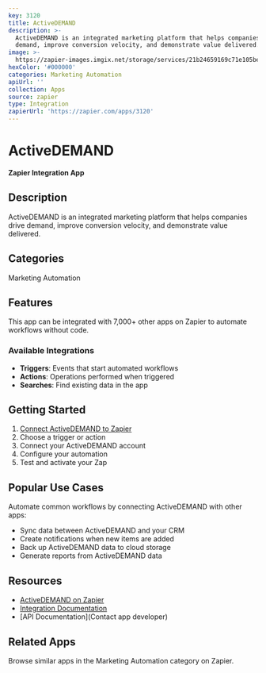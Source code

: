 ```yaml
---
key: 3120
title: ActiveDEMAND
description: >-
  ActiveDEMAND is an integrated marketing platform that helps companies drive
  demand, improve conversion velocity, and demonstrate value delivered.
image: >-
  https://zapier-images.imgix.net/storage/services/21b24659169c71e105be69de52bd5693.png?auto=format%2Ccompress&ixlib=python-3.0.0&q=50
hexColor: '#000000'
categories: Marketing Automation
apiUrl: ''
collection: Apps
source: zapier
type: Integration
zapierUrl: 'https://zapier.com/apps/3120'
---
```

# ActiveDEMAND

**Zapier Integration App**

## Description

ActiveDEMAND is an integrated marketing platform that helps companies drive demand, improve conversion velocity, and demonstrate value delivered.

## Categories

Marketing Automation

## Features

This app can be integrated with 7,000+ other apps on Zapier to automate workflows without code.

### Available Integrations

- **Triggers**: Events that start automated workflows
- **Actions**: Operations performed when triggered
- **Searches**: Find existing data in the app

## Getting Started

1. [Connect ActiveDEMAND to Zapier](https://zapier.com/apps/3120)
2. Choose a trigger or action
3. Connect your ActiveDEMAND account
4. Configure your automation
5. Test and activate your Zap

## Popular Use Cases

Automate common workflows by connecting ActiveDEMAND with other apps:

- Sync data between ActiveDEMAND and your CRM
- Create notifications when new items are added
- Back up ActiveDEMAND data to cloud storage
- Generate reports from ActiveDEMAND data

## Resources

- [ActiveDEMAND on Zapier](https://zapier.com/apps/3120)
- [Integration Documentation](https://zapier.com/apps/3120/integrations)
- [API Documentation](Contact app developer)

## Related Apps

Browse similar apps in the Marketing Automation category on Zapier.
